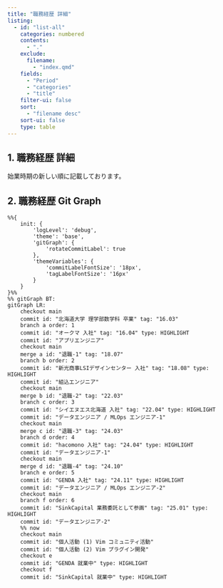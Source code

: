 ```yaml
---
title: "職務経歴 詳細"
listing:
  - id: "list-all"
    categories: numbered
    contents:
      - "."
    exclude:
      filename:
        - "index.qmd"
    fields:
      - "Period"
      - "categories"
      - "title"
    filter-ui: false
    sort:
      - "filename desc"
    sort-ui: false
    type: table
---
```


## 1. 職務経歴 詳細

::: {.callout-note appearance="simple"}

始業時期の新しい順に記載しております。

:::

::: {#list-all}
:::

## 2. 職務経歴 Git Graph

```mermaid
%%{
    init: {
        'logLevel': 'debug',
        'theme': 'base',
        'gitGraph': {
            'rotateCommitLabel': true
        },
        'themeVariables': {
            'commitLabelFontSize': '18px',
            'tagLabelFontSize': '16px'
        }
    }
}%%
%% gitGraph BT:
gitGraph LR:
    checkout main
    commit id: "北海道大学 理学部数学科 卒業" tag: "16.03"
    branch a order: 1
    commit id: "オークマ 入社" tag: "16.04" type: HIGHLIGHT
    commit id: "アプリエンジニア"
    checkout main
    merge a id: "退職-1" tag: "18.07"
    branch b order: 2
    commit id: "新光商事LSIデザインセンター 入社" tag: "18.08" type: HIGHLIGHT
    commit id: "組込エンジニア"
    checkout main
    merge b id: "退職-2" tag: "22.03"
    branch c order: 3
    commit id: "シイエヌエス北海道 入社" tag: "22.04" type: HIGHLIGHT
    commit id: "データエンジニア / MLOps エンジニア-1"
    checkout main
    merge c id: "退職-3" tag: "24.03"
    branch d order: 4
    commit id: "hacomono 入社" tag: "24.04" type: HIGHLIGHT
    commit id: "データエンジニア-1"
    checkout main
    merge d id: "退職-4" tag: "24.10"
    branch e order: 5
    commit id: "GENDA 入社" tag: "24.11" type: HIGHLIGHT
    commit id: "データエンジニア / MLOps エンジニア-2"
    checkout main
    branch f order: 6
    commit id: "SinkCapital 業務委託として参画" tag: "25.01" type: HIGHLIGHT
    commit id: "データエンジニア-2"
    %% now
    checkout main
    commit id: "個人活動 (1) Vim コミュニティ活動"
    commit id: "個人活動 (2) Vim プラグイン開発"
    checkout e
    commit id: "GENDA 就業中" type: HIGHLIGHT
    checkout f
    commit id: "SinkCapital 就業中" type: HIGHLIGHT
```
